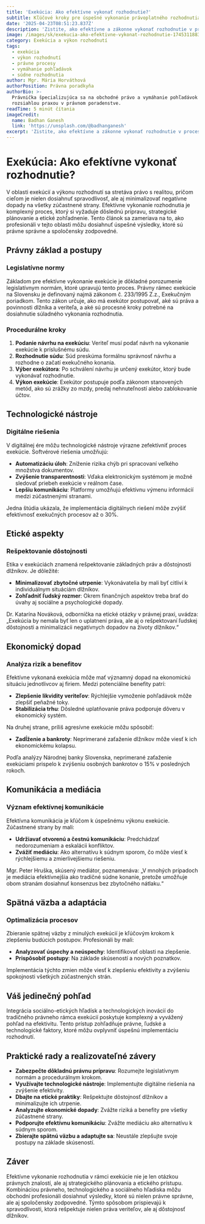 ```yaml
---
title: 'Exekúcia: Ako efektívne vykonať rozhodnutie?'
subtitle: Kľúčové kroky pre úspešné vykonanie právoplatného rozhodnutia
date: '2025-04-23T08:51:23.837Z'
description: 'Zistite, ako efektívne a zákonne vykonať rozhodnutie v procese exekúcie.'
image: /images/sk/exekucia-ako-efektivne-vykonat-rozhodnutie-1745311883612.jpg
category: Exekúcia a výkon rozhodnutí
tags:
  - exekúcia
  - výkon rozhodnutí
  - právne procesy
  - vymáhanie pohľadávok
  - súdne rozhodnutia
author: Mgr. Mária Horváthová
authorPosition: Právna poradkyňa
authorBio: >-
  Právnička špecializujúca sa na obchodné právo a vymáhanie pohľadávok s
  rozsiahlou praxou v právnom poradenstve.
readTime: 5 minút čítania
imageCredit:
  name: Badhan Ganesh
  link: 'https://unsplash.com/@badhanganesh'
excerpt: 'Zistite, ako efektívne a zákonne vykonať rozhodnutie v procese exekúcie.'
---
```

# Exekúcia: Ako efektívne vykonať rozhodnutie?

V oblasti exekúcií a výkonu rozhodnutí sa stretáva právo s realitou, pričom cieľom je nielen dosiahnuť spravodlivosť, ale aj minimalizovať negatívne dopady na všetky zúčastnené strany. Efektívne vykonanie rozhodnutia je komplexný proces, ktorý si vyžaduje dôslednú prípravu, strategické plánovanie a etické zohľadnenie. Tento článok sa zameriava na to, ako profesionáli v tejto oblasti môžu dosiahnuť úspešné výsledky, ktoré sú právne správne a spoločensky zodpovedné.

## Právny základ a postupy

### Legislatívne normy

Základom pre efektívne vykonanie exekúcie je dôkladné porozumenie legislatívnym normám, ktoré upravujú tento proces. Právny rámec exekúcie na Slovensku je definovaný najmä zákonom č. 233/1995 Z.z., Exekučným poriadkom. Tento zákon určuje, ako má exekútor postupovať, aké sú práva a povinnosti dlžníka a veriteľa, a aké sú procesné kroky potrebné na dosiahnutie súladného vykonania rozhodnutia.

### Procedurálne kroky

1. **Podanie návrhu na exekúciu**: Veriteľ musí podať návrh na vykonanie exekúcie k príslušnému súdu.
2. **Rozhodnutie súdu**: Súd preskúma formálnu správnosť návrhu a rozhodne o začatí exekučného konania.
3. **Výber exekútora**: Po schválení návrhu je určený exekútor, ktorý bude vykonávať rozhodnutie.
4. **Výkon exekúcie**: Exekútor postupuje podľa zákonom stanovených metód, ako sú zrážky zo mzdy, predaj nehnuteľností alebo zablokovanie účtov.

## Technologické nástroje

### Digitálne riešenia

V digitálnej ére môžu technologické nástroje výrazne zefektívniť proces exekúcie. Softvérové riešenia umožňujú:

- **Automatizáciu úloh**: Zníženie rizika chýb pri spracovaní veľkého množstva dokumentov.
- **Zvýšenie transparentnosti**: Vďaka elektronickým systémom je možné sledovať priebeh exekúcie v reálnom čase.
- **Lepšiu komunikáciu**: Platformy umožňujú efektívnu výmenu informácií medzi zúčastnenými stranami.

Jedna štúdia ukázala, že implementácia digitálnych riešení môže zvýšiť efektívnosť exekučných procesov až o 30%.

## Etické aspekty

### Rešpektovanie dôstojnosti

Etika v exekúciách znamená rešpektovanie základných práv a dôstojnosti dlžníkov. Je dôležité:

- **Minimalizovať zbytočné utrpenie**: Vykonávatelia by mali byť citliví k individuálnym situáciám dlžníkov.
- **Zohľadniť ľudský rozmer**: Okrem finančných aspektov treba brať do úvahy aj sociálne a psychologické dopady.

Dr. Katarína Nováková, odborníčka na etické otázky v právnej praxi, uvádza: „Exekúcia by nemala byť len o uplatnení práva, ale aj o rešpektovaní ľudskej dôstojnosti a minimalizácii negatívnych dopadov na životy dlžníkov.“

## Ekonomický dopad

### Analýza rizík a benefitov

Efektívne vykonaná exekúcia môže mať významný dopad na ekonomickú situáciu jednotlivcov aj firiem. Medzi potenciálne benefity patrí:

- **Zlepšenie likvidity veriteľov**: Rýchlejšie vymoženie pohľadávok môže zlepšiť peňažné toky.
- **Stabilizácia trhu**: Dôsledné uplatňovanie práva podporuje dôveru v ekonomický systém.

Na druhej strane, príliš agresívne exekúcie môžu spôsobiť:

- **Zadĺženie a bankroty**: Neprimerané zaťaženie dlžníkov môže viesť k ich ekonomickému kolapsu.

Podľa analýzy Národnej banky Slovenska, neprimerané zaťaženie exekúciami prispelo k zvýšeniu osobných bankrotov o 15% v posledných rokoch.

## Komunikácia a mediácia

### Význam efektívnej komunikácie

Efektívna komunikácia je kľúčom k úspešnému výkonu exekúcie. Zúčastnené strany by mali:

- **Udržiavať otvorenú a čestnú komunikáciu**: Predchádzať nedorozumeniam a eskalácii konfliktov.
- **Zvážiť mediáciu**: Ako alternatívu k súdnym sporom, čo môže viesť k rýchlejšiemu a zmierlivejšiemu riešeniu.

Mgr. Peter Hruška, skúsený mediátor, poznamenáva: „V mnohých prípadoch je mediácia efektívnejšia ako tradičné súdne konanie, pretože umožňuje obom stranám dosiahnuť konsenzus bez zbytočného nátlaku.“

## Spätná väzba a adaptácia

### Optimalizácia procesov

Zbieranie spätnej väzby z minulých exekúcií je kľúčovým krokom k zlepšeniu budúcich postupov. Profesionáli by mali:

- **Analyzovať úspechy a neúspechy**: Identifikovať oblasti na zlepšenie.
- **Prispôsobiť postupy**: Na základe skúseností a nových poznatkov.

Implementácia týchto zmien môže viesť k zlepšeniu efektivity a zvýšeniu spokojnosti všetkých zúčastnených strán.

## Váš jedinečný pohľad

Integrácia sociálno-etických hľadísk a technologických inovácií do tradičného právneho rámca exekúcií poskytuje komplexný a vyvážený pohľad na efektivitu. Tento prístup zohľadňuje právne, ľudské a technologické faktory, ktoré môžu ovplyvniť úspešnú implementáciu rozhodnutí.

## Praktické rady a realizovateľné závery

- **Zabezpečte dôkladnú právnu prípravu**: Rozumejte legislatívnym normám a procedurálnym krokom.
- **Využívajte technologické nástroje**: Implementujte digitálne riešenia na zvýšenie efektivity.
- **Dbajte na etické praktiky**: Rešpektujte dôstojnosť dlžníkov a minimalizujte ich utrpenie.
- **Analyzujte ekonomické dopady**: Zvážte riziká a benefity pre všetky zúčastnené strany.
- **Podporujte efektívnu komunikáciu**: Zvážte mediáciu ako alternatívu k súdnym sporom.
- **Zbierajte spätnú väzbu a adaptujte sa**: Neustále zlepšujte svoje postupy na základe skúseností.

## Záver

Efektívne vykonanie rozhodnutia v rámci exekúcie nie je len otázkou právnych znalostí, ale aj strategického plánovania a etického prístupu. Kombináciou právneho, technologického a sociálneho hľadiska môžu obchodní profesionáli dosiahnuť výsledky, ktoré sú nielen právne správne, ale aj spoločensky zodpovedné. Týmto spôsobom prispievajú k spravodlivosti, ktorá rešpektuje nielen práva veriteľov, ale aj dôstojnosť dlžníkov.
